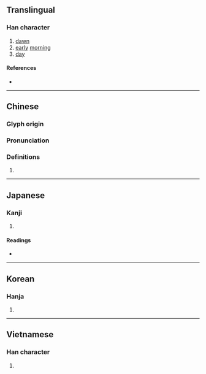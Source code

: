 {{character info/new}}
==Translingual==

===Han character===
{{Han char|rn=72|rad=日|as=04|sn=8|four=62021|canj=AHML|ids=⿰日斤}}

# [[dawn]]
# [[early]] [[morning]]
# [[day]]

====References====
* {{Han ref|kx=0492.060|dkj=13817|dj=0855.030|hdz=21491.010|uh=6615|ud=26133|bh=A9FD|bd=43517}}

----

==Chinese==
{{zh-forms}}

===Glyph origin===
{{Han etym}}

===Pronunciation===
{{zh-pron
|m=xīn
|c=jan1
|h=pfs=
|md=
|mn=
|w=
|mc=y
|oc=y
|cat=
}}

===Definitions===
{{zh-hanzi}}

# {{defn|lang=zh|sort=日04}}

----

==Japanese==

===Kanji===
{{ja-kanji|grade=|rs=日04}}

# {{defn|lang=ja|sort=日04}}

====Readings====
* {{ja-readings|on=[[きん]] (kin), [[こん]] (kon), [[き]] (ki)|kun=[[あさ]] (asa)}}

----

==Korean==

===Hanja===
{{ko-hanja|hangeul=흔|eumhun=|rv=heun|mr=hŭn|y=hun}}

# {{defn|lang=ko|sort=日04}}

----

==Vietnamese==

===Han character===
{{vi-readings|rs=日04|hanviet=hân}}

# {{defn|lang=vi|sort=日04}}

{{cln|vi|Han tu}}